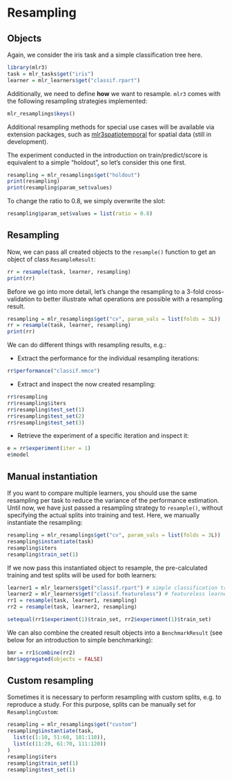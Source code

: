 # Resampling {#resampling}


## Objects

Again, we consider the iris task and a simple classification tree here.

```r
library(mlr3)
task = mlr_tasks$get("iris")
learner = mlr_learners$get("classif.rpart")
```

Additionally, we need to define **how** we want to resample.
`mlr3` comes with the following resampling strategies implemented:

```r
mlr_resamplings$keys()
```

Additional resampling methods for special use cases will be available via extension packages, such as [mlr3spatiotemporal](https://github.com/mlr-org/mlr3spatiotemporal) for spatial data (still in development).

The experiment conducted in the introduction on train/predict/score is equivalent to a simple "holdout", so let's consider this one first.

```r
resampling = mlr_resamplings$get("holdout")
print(resampling)
print(resampling$param_set$values)
```

To change the ratio to $0.8$, we simply overwrite the slot:

```r
resampling$param_set$values = list(ratio = 0.8)
```

## Resampling

Now, we can pass all created objects to the `resample()` function to get an object of class `ResampleResult`:

```r
rr = resample(task, learner, resampling)
print(rr)
```

Before we go into more detail, let's change the resampling to a 3-fold cross-validation to better illustrate what operations are possible with a resampling result.

```r
resampling = mlr_resamplings$get("cv", param_vals = list(folds = 3L))
rr = resample(task, learner, resampling)
print(rr)
```

We can do different things with resampling results, e.g.:

* Extract the performance for the individual resampling iterations:

```r
rr$performance("classif.mmce")
```

* Extract and inspect the now created resampling:

```r
rr$resampling
rr$resampling$iters
rr$resampling$test_set(1)
rr$resampling$test_set(2)
rr$resampling$test_set(3)
```

* Retrieve the experiment of a specific iteration and inspect it:

```r
e = rr$experiment(iter = 1)
e$model
```

## Manual instantiation

If you want to compare multiple learners, you should use the same resampling per task to reduce the variance of the performance estimation.
Until now, we have just passed a resampling strategy to `resample()`, without specifying the actual splits into training and test.
Here, we manually instantiate the resampling:

```r
resampling = mlr_resamplings$get("cv", param_vals = list(folds = 3L))
resampling$instantiate(task)
resampling$iters
resampling$train_set(1)
```

If we now pass this instantiated object to resample, the pre-calculated training and test splits will be used for both learners:

```r
learner1 = mlr_learners$get("classif.rpart") # simple classification tree
learner2 = mlr_learners$get("classif.featureless") # featureless learner, prediction majority class
rr1 = resample(task, learner1, resampling)
rr2 = resample(task, learner2, resampling)

setequal(rr1$experiment(1)$train_set, rr2$experiment(1)$train_set)
```

We can also combine the created result objects into a `BenchmarkResult` (see below for an introduction to simple benchmarking):

```r
bmr = rr1$combine(rr2)
bmr$aggregated(objects = FALSE)
```

## Custom resampling

Sometimes it is necessary to perform resampling with custom splits, e.g. to reproduce a study.
For this purpose, splits can be manually set for `ResamplingCustom`:

```r
resampling = mlr_resamplings$get("custom")
resampling$instantiate(task,
  list(c(1:10, 51:60, 101:110)),
  list(c(11:20, 61:70, 111:120))
)
resampling$iters
resampling$train_set(1)
resampling$test_set(1)
```

